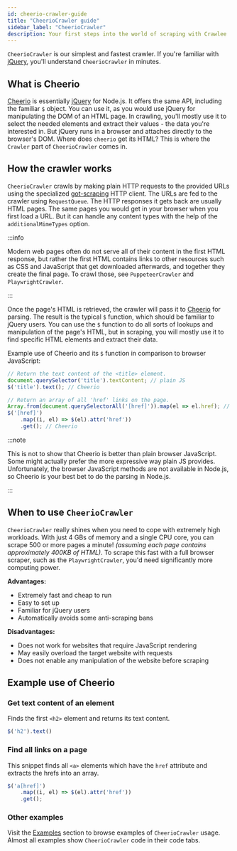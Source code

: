 ```yaml
---
id: cheerio-crawler-guide
title: "CheerioCrawler guide"
sidebar_label: "CheerioCrawler"
description: Your first steps into the world of scraping with Crawlee
---
```



&#8203;<ApiLink to="cheerio-crawler/class/CheerioCrawler">`CheerioCrawler`</ApiLink> is our simplest and fastest crawler. If you're familiar with [jQuery](https://jquery.com/), you'll understand `CheerioCrawler` in minutes.

## What is Cheerio

[Cheerio](https://cheerio.js.org/) is essentially [jQuery](https://jquery.com/) for Node.js. It offers the same API, including the familiar `$` object. You can use it, as you would use jQuery for manipulating the DOM of an HTML page. In crawling, you'll mostly use it to select the needed elements and extract their values - the data you're interested in. But jQuery runs in a browser and attaches directly to the browser's DOM. Where does `cheerio` get its HTML? This is where the `Crawler` part of <ApiLink to="cheerio-crawler/class/CheerioCrawler">`CheerioCrawler`</ApiLink> comes in.

## How the crawler works

&#8203;<ApiLink to="cheerio-crawler/class/CheerioCrawler">`CheerioCrawler`</ApiLink> crawls by making plain HTTP requests to the provided URLs using the specialized [got-scraping](https://github.com/apify/got-scraping) HTTP client. The URLs are fed to the crawler using <ApiLink to="core/class/RequestQueue">`RequestQueue`</ApiLink>. The HTTP responses it gets back are usually HTML pages. The same pages you would get in your browser when you first load a URL. But it can handle any content types with the help of the <ApiLink to="cheerio-crawler/interface/CheerioCrawlerOptions#additionalMimeTypes">`additionalMimeTypes`</ApiLink> option.

:::info

Modern web pages often do not serve all of their content in the first HTML response, but rather the first HTML contains links to other resources such as CSS and JavaScript that get downloaded afterwards, and together they create the final page. To crawl those, see <ApiLink to="puppeteer-crawler/class/PuppeteerCrawler">`PuppeteerCrawler`</ApiLink> and <ApiLink to="playwright-crawler/class/PlaywrightCrawler">`PlaywrightCrawler`</ApiLink>.

:::

Once the page's HTML is retrieved, the crawler will pass it to [Cheerio](https://github.com/cheeriojs/cheerio) for parsing. The result is the typical `$` function, which should be familiar to jQuery users. You can use the `$` function to do all sorts of lookups and manipulation of the page's HTML, but in scraping, you will mostly use it to find specific HTML elements and extract their data.

Example use of Cheerio and its `$` function in comparison to browser JavaScript:

```ts
// Return the text content of the <title> element.
document.querySelector('title').textContent; // plain JS
$('title').text(); // Cheerio

// Return an array of all 'href' links on the page.
Array.from(document.querySelectorAll('[href]')).map(el => el.href); // plain JS
$('[href]')
    .map((i, el) => $(el).attr('href'))
    .get(); // Cheerio
```

:::note

This is not to show that Cheerio is better than plain browser JavaScript. Some might actually prefer the more expressive way plain JS provides. Unfortunately, the browser JavaScript methods are not available in Node.js, so Cheerio is your best bet to do the parsing in Node.js.

:::

## When to use `CheerioCrawler`

`CheerioCrawler` really shines when you need to cope with extremely high workloads. With just 4 GBs of memory and a single CPU core, you can scrape 500 or more pages a minute! _(assuming each page contains approximately 400KB of HTML)_. To scrape this fast with a full browser scraper, such as the <ApiLink to="playwright-crawler/class/PlaywrightCrawler">`PlaywrightCrawler`</ApiLink>, you'd need significantly more computing power.

**Advantages:**

-   Extremely fast and cheap to run
-   Easy to set up
-   Familiar for jQuery users
-   Automatically avoids some anti-scraping bans

**Disadvantages:**

-   Does not work for websites that require JavaScript rendering
-   May easily overload the target website with requests
-   Does not enable any manipulation of the website before scraping

## Example use of Cheerio

### Get text content of an element

Finds the first `<h2>` element and returns its text content.

```js
$('h2').text()
```

### Find all links on a page

This snippet finds all `<a>` elements which have the `href` attribute and extracts the hrefs into an array.

```js
$('a[href]')
    .map((i, el) => $(el).attr('href'))
    .get();
```

### Other examples

Visit the [Examples](../examples) section to browse examples of `CheerioCrawler` usage. Almost all examples show `CheerioCrawler` code in their code tabs.
